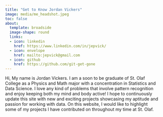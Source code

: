 ```yaml
---
title: "Get to Know Jordan Vickers"
image: media/me_headshot.jpeg
toc: false
about: 
  template: broadside
  image-shape: round
  links: 
  - icon: linkedin
    href: https://www.linkedin.com/in/jepvick/
  - icon: envelope
    href: mailto:jepvick@gmail.com
  - icon: github
    href: https://github.com/git-get-gone
---
```


Hi, My name is Jordan Vickers. I am a soon to be graduate of St. Olaf College as a Physics and Math major with a concentration in Statistics and Data Science. I love any kind of problems that involve pattern recognition and enjoy keeping both my mind and body active! I hope to continuously update this site with new and exciting projects showcasing my aptitude and passion for working with data. On this website, I would like to highlight some of my projects I have contributed on throughout my time at St. Olaf.
